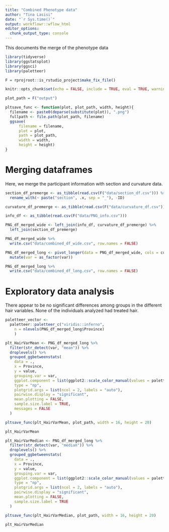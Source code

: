 ```yaml
---
title: "Combined Phenotype data"
author: "Tina Lasisi"
date: "`r Sys.time()`"
output: workflowr::wflow_html
editor_options:
  chunk_output_type: console
---
```

This documents the merge of the phenotype data 

```r
library(tidyverse)
library(ggstatsplot)
library(ggsci)
library(paletteer)

F = rprojroot::is_rstudio_project$make_fix_file()

knitr::opts_chunk$set(echo = FALSE, include = TRUE, eval = TRUE, warning = FALSE, message = FALSE, fig.retina = 2, fig.width = 8, fig.height = 4, out.width = "100%")

```

```r
plot_path = F("output")

pltsave_func <- function(plot, plot_path, width, height){
  filename <- paste0(deparse(substitute(plot)), ".png")
  fullpath <- file.path(plot_path, filename)
  ggsave(
      filename = filename,
      plot = plot, 
      path = plot_path,
      width = width,
      height = height)
}
```
# Merging dataframes
Here, we merge the participant information with section and curvature data.

```r

section_df_premerge <- as_tibble(read.csv(F("data/section_df.csv"))) %>% 
  rename_with(~ paste("section", .x, sep = "_"), -ID)

curvature_df_premerge <- as_tibble(read.csv(F("data/curvature_df.csv")))

info_df <- as_tibble(read.csv(F("data/PNG_info.csv")))

PNG_df_merged_wide <- left_join(info_df, curvature_df_premerge) %>% 
  left_join(section_df_premerge) 

PNG_df_merged_wide %>% 
  write.csv("data/combined_df_wide.csv", row.names = FALSE)

PNG_df_merged_long <- pivot_longer(data = PNG_df_merged_wide, cols = curv_mean:section_max_sd, names_to = "var") %>%
  mutate(var = as_factor(var)) 

PNG_df_merged_long %>% 
  write.csv("data/combined_df_long.csv", row.names = FALSE)

```

# Exploratory data analysis

There appear to be no significant differences among groups in the different hair variables. None of the individuals analyzed had treated hair.

```r

paletteer_vector <-
  paletteer::paletteer_c("viridis::inferno", 
    n = nlevels(PNG_df_merged_long$Province)
    )

plt_HairVarMean <- PNG_df_merged_long %>% 
  filter(str_detect(var, "mean")) %>% 
  droplevels() %>% 
  grouped_ggbetweenstats(
    data = .,
    x = Province,
    y = value,
    grouping.var = var,
    ggplot.component = list(ggplot2::scale_color_manual(values = paletteer_vector), ggplot2::coord_flip()),
    type = "np",
    plotgrid.args = list(ncol = 2, labels = "auto"),
    pairwise.display = "significant",
    mean.plotting = FALSE,
    sample.size.label = TRUE,
    messages = FALSE
  )

pltsave_func(plt_HairVarMean, plot_path, width = 16, height = 20)

plt_HairVarMean
```


```r
plt_HairVarMedian <- PNG_df_merged_long %>% 
  filter(str_detect(var, "median")) %>% 
  droplevels() %>% 
  grouped_ggbetweenstats(
    data = .,
    x = Province,
    y = value,
    grouping.var = var,
    ggplot.component = list(ggplot2::scale_color_manual(values = paletteer_vector), ggplot2::coord_flip()),
    type = "np",
    plotgrid.args = list(ncol = 2, labels = "auto"),
    pairwise.display = "significant",
    mean.plotting = FALSE,
    sample.size.label = TRUE
  )

pltsave_func(plt_HairVarMedian, plot_path, width = 16, height = 20)

plt_HairVarMedian
```

